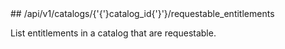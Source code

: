 
<MethodPill method="get" />
## /api/v1/catalogs/{'{'}catalog_id{'}'}/requestable_entitlements

List entitlements in a catalog that are requestable.